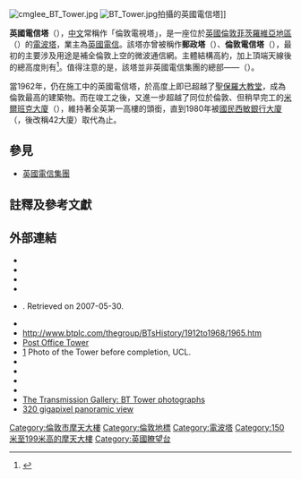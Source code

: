 {{Link style|time=2015-12-12T05:12:59+00:00}}
{{expand|time=2014-01-17T17:13:49+00:00}}
{{Infobox building
|name               = 英國電信塔
|native_building_name= {{lang|en|BT Tower}}
|image              = BT Tower-1.jpg
|image_size         = 250px
|caption            = 由康威街（{{lang|en|Conway Street}}）拍攝的英國電信塔<ref name="BT-Emp">{{Cite web
|title=BT Tower
|url=http://www.emporis.com/en/wm/bu/?id=bttower-london-unitedkingdom
|publisher=[[Emporis.com|Emporis.com]]
|accessdate=2008-06-26
|archive-date=2020-05-17
|archive-url=https://web.archive.org/web/20200517222244/https://www.emporis.com/buildings/110690/bt-tower-london-united-kingdom
|dead-url=no
}}</ref><ref name="skyscraper">{{Cite web
|title=BT Tower
|url=http://skyscraperpage.com/cities/?buildingID=6765
|publisher=SkyscraperPage.com
|accessdate=2008-06-26
}}</ref>
|start_date         = 1961年
|completion_date    = 1964年<ref name="skyscraper"/>
|building_type      = [[辦公大樓|辦公大樓]]<ref name="skyscraper" />、[[電波塔|電波塔]]
|location           = {{UK}}[[倫敦|倫敦]]
|coordinates        = {{coord|51.5215|-0.1389|region:GB_type:landmark|display=inline,title}}
|top_floor          = 
|antenna_spire      = {{convert|189.0|m|ft|1}}
|highest_prev       = [[米爾班克大廈|米爾班克大廈]]
|highest_next       = [[42大廈|42大廈]]
|roof               = 
|floor_count        = 37
|floor_area         = 
|elevator_count     = 2
|architect          = 埃里克·贝德福德
|structural_engineer= 
|main_contractor    = 
|developer          = 
|owner              = 
|management         = 
}}

[[File:cmglee_BT_Tower.jpg|thumb]]
[[File:BT_Tower.jpg|thumb]]拍攝的英國電信塔]]

'''英國電信塔'''（{{lang-en|BT Tower}}），[[中文|中文]]常稱作「倫敦電視塔」，是一座位於[[英國|英國]][[倫敦|倫敦]][[菲茨羅維亞|菲茨羅維亞]][[:Category:倫敦地區|地區]]（{{lang|en|Fitzrovia}}）的[[電波塔|電波塔]]，業主為[[英國電信|英國電信]]。該塔亦曾被稱作'''郵政塔'''（{{lang|en|Post Office Tower}}）、'''倫敦電信塔'''（{{lang|en|London Telecom Tower}}），最初的主要涉及用途是補全倫敦上空的微波通信網。主體結構高約{{convert|177|m|ft|0}}，加上頂端天線後的總高度則有{{convert|189|m|ft|0}}<ref name="bt-com-bt-tower">{{cite web |title=We take an exclusive look behind the scenes at the BT Tower |url=https://home.bt.com/tech-gadgets/behind-the-scenes-at-the-bt-tower-11364182741212 |access-date=18 May 2020}}</ref>。值得注意的是，該塔並非英國電信集團的總部——{{Link-en|英國電信中心|BT Centre}}（{{lang|en|BT Centre}}）。

當1962年，仍在施工中的英國電信塔，於高度上即已超越了[[聖保羅大教堂|聖保羅大教堂]]，成為倫敦最高的建築物。而在竣工之後，又進一步超越了同位於倫敦、但稍早完工的[[米爾班克大廈|米爾班克大廈]]（{{lang|en|Millbank Tower}}），維持著全英第一高樓的頭銜，直到1980年被[[42大廈|國民西敏銀行大廈]]（{{lang|en|NatWest Tower}}，後改稱42大廈）取代為止。

==參見==
* [[英國電信集團|英國電信集團]]

==註釋及參考文獻==
{{Reflist}}

== 外部連結 ==
{{Commons category|BT Tower, London}}
* {{cite news|url=http://www.guardian.co.uk/arts/critic/feature/0,1169,641870,00.html|title=Why we love the BT Tower - Arts critics - Guardian Unlimited Arts|accessdate=2007-04-29 | work=The Guardian | location=London | first=Jonathan | last=Glancey | date=2001-11-10}}
* {{cite web|url=http://www.connected-earth.com/Learnit/Teachers/CommunicationProjects-Primary/PrimaryProject3/Interactivegames/BTTower/bttower.htm|title=Connected Earth: Learning Centre|accessdate=2007-04-29|archiveurl=https://web.archive.org/web/20070928094119/http://www.connected-earth.com/Learnit/Teachers/CommunicationProjects-Primary/PrimaryProject3/Interactivegames/BTTower/bttower.htm|archivedate=2007-09-28|deadurl=yes}}
* {{cite web|url=http://www.bbc.co.uk/radio1/dance/nightingale/bt/index.shtml|title=BBC - Radio 1 - Annie Nightingale|accessdate=2007-04-29}}
* {{cite news|url=http://www.guardian.co.uk/arts/features/story/0,11710,1587469,00.html|title=The great communicator - 2005 - Guardian Unlimited Arts|accessdate=2007-04-29 | work=The Guardian | location=London | first=Jonathan | last=Glancey | date=2005-10-07}}
* {{Structurae|id=s0009407|title=BT Tower (1964)}}. Retrieved on 2007-05-30.
* {{cite web|url=http://www.peterlind.co.uk/|title=Peter Lind and Company - Building Contractors|accessdate=2007-04-29|archiveurl=https://web.archive.org/web/20070429191237/http://www.peterlind.co.uk/|archivedate=2007-04-29|deadurl=yes}}
* http://www.btplc.com/thegroup/BTsHistory/1912to1968/1965.htm
* [http://www.lightstraw.co.uk/ate/main/postofficetower/ Post Office Tower] {{Wayback|url=http://www.lightstraw.co.uk/ate/main/postofficetower/ |date=20060612203309 }}
* [https://web.archive.org/web/20160308041246/http://www.ucl.ac.uk/slade/m/3rdeffect3/p/06] Photo of the Tower before completion, UCL.
* {{cite web|url=http://macornley.wix.com/post-office-tower|title=Documentary film of the tower|accessdate=2009-05-13|archive-url=https://www.webcitation.org/6GntKOYw1?url=http://macornley.wix.com/post-office-tower|archive-date=2013-05-22|dead-url=yes}}
* {{cite web|url=http://www.britishtours.com/360/post-office-tower.html|title=The Tower from Conway Street QuickTime Panorama, British Tours ltd.|accessdate=2009-05-28|archive-date=2013-01-18|archive-url=https://archive.today/20130118201205/http://www.britishtours.com/360/post-office-tower.html|dead-url=yes}}
* {{cite web|url=http://www.urban75.org/london/telecom.html|title=BT Tower photo feature on urban75. |accessdate=2010-12-23}}
* {{cite web|url=http://www.urban75.org/blog/bt-telecom-tower-restaurant-plans-abandoned/|title=BT Tower restaurant plans abandoned. |accessdate=2010-12-23}}
* [http://tx.mb21.co.uk/gallery/gallerypage.php?txid=1424 The Transmission Gallery: BT Tower photographs]
* [http://www.telegraph.co.uk/news/newstopics/howaboutthat/9885753/Worlds-largest-panoramic-images-captures-London-at-its-best.html 320 gigapixel panoramic view]

{{伦敦地标}}

{{s-start}}
{{s-ach|rec}}
{{succession box
| before=[[米爾班克大廈|米爾班克大廈]]
| title=[[:en:List_of_tallest_buildings_in_the_United_Kingdom|英國最高的建築物]]
| years=1967—1980<br/><small>177m</small>
| after=[[42大廈|國民西敏銀行大廈]]
}}
{{succession box
| before=[[米爾班克大廈|米爾班克大廈]]
| title=[[:en:List_of_tallest_buildings_in_London|倫敦最高的建築物]]
| years=1967—1980<br/><small>177m</small>
| after=[[42大廈|國民西敏銀行大廈]]
}}
{{s-end}}

[[Category:倫敦市摩天大樓|Category:倫敦市摩天大樓]]
[[Category:倫敦地標|Category:倫敦地標]]
[[Category:電波塔|Category:電波塔]]
[[Category:150米至199米高的摩天大樓|Category:150米至199米高的摩天大樓]]
[[Category:英國瞭望台|Category:英國瞭望台]]